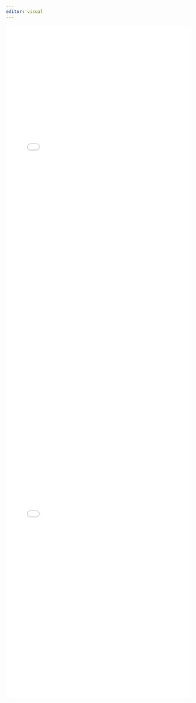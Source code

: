 ```yaml
---
editor: visual
---
```


```{=html}
<iframe src="Nish_CV.pdf" frameborder="0" height="1030px" width="100%"></iframe>
```
```{=html}
<!DOCTYPE html>
<html>
  
<head>
    <title>PDF in HTML</title>
</head>
  
<body>
    <left>
        <embed src="Nish_CV.pdf"
        width="100%" 
                height="800">
    </left>
</body>
</html>
```
